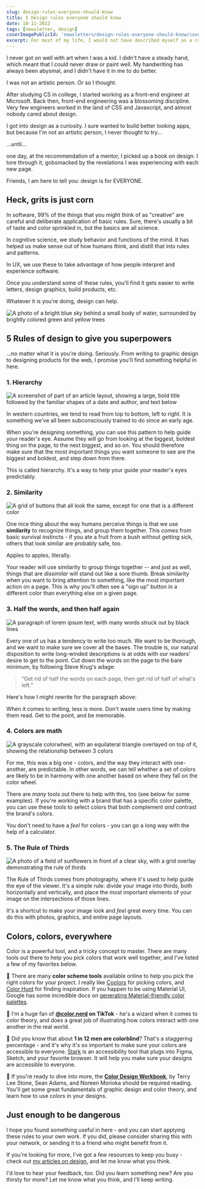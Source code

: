 ```yaml
---
slug: design-rules-everyone-should-know
title: 5 Design rules everyone should know
date: 10-11-2022
tags: [newsletter, design]
coverImagePublicId: 'newsletters/design-rules-everyone-should-know/cover'
excerpt: For most of my life, I would not have described myself as a creative person. As it works out, nobody is inherently creative. It's all about following rules.
---
```


I never got on well with art when I was a kid. I didn't have a steady hand, which meant that I could never draw or paint well. My handwriting has always been abysmal, and I didn't have it in me to do better.

I was not an artistic person. Or so I thought.

After studying CS in college, I started working as a front-end engineer at Microsoft. Back then, front-end engineering was a blossoming discipline. Very few engineers worked in the land of CSS and Javascript, and almost nobody cared about design.

I got into design as a curiosity. I sure wanted to build better looking apps, but because I'm not an artistic person, I never thought to try...

...until...

one day, at the recommendation of a mentor, I picked up a book on design. I tore through it, gobsmacked by the revelations I was experiencing with each new page.

Friends, I am here to tell you: design is for EVERYONE.

## Heck, grits is just corn

In software, 99% of the things that you might think of as "creative" are careful and deliberate application of basic rules. Sure, there's usually a bit of taste and color sprinkled in, but the basics are all science.

In cognitive science, we study behavior and functions of the mind. It has helped us make sense out of how humans think, and distill that into rules and patterns.

In UX, we use these to take advantage of how people interpret and experience software.

Once you understand some of these rules, you'll find it gets easier to write letters, design graphics, build products, etc.

Whatever it is you're doing, design can help.

<Image
  publicId="newsletters/design-rules-everyone-should-know/cover"
  alt="A photo of a bright blue sky behind a small body of water, surrounded by brightly colored green and yellow trees"
  caption="Autumn is just starting to land here in North Carolina, and it is absolutely magical."
/>

## 5 Rules of design to give you superpowers

...no matter what it is you're doing. Seriously. From writing to graphic design to designing products for the web, I promise you'll find something helpful in here.

### 1. **Hierarchy**

<Image
  publicId="newsletters/design-rules-everyone-should-know/hierarchy"
  alt="A screenshot of part of an article layout, showing a large, bold title followed by the familiar shapes of a date and author, and text below"
  height={300}
  width={300}
/>

In western countries, we tend to read from top to bottom, left to right. It is something we've all been subconsciously trained to do since an early age.

When you're designing something, you can use this pattern to help guide your reader's eye. Assume they will go from looking at the biggest, boldest thing on the page, to the next biggest, and so on. You should therefore make sure that the most important things you want someone to see are the biggest and boldest, and step down from there.

This is called hierarchy. It's a way to help your guide your reader's eyes predictably.

### 2. **Similarity**

<Image
  publicId="newsletters/design-rules-everyone-should-know/similarity"
  alt="A grid of buttons that all look the same, except for one that is a different color"
  height={300}
  width={300}
/>

One nice thing about the way humans perceive things is that we use **similarity** to recognize things, and group them together. This comes from basic survival instincts - if you ate a fruit from a bush without getting sick, others that look similar are probably safe, too.

Apples to apples, literally.

Your reader will use similarity to group things together -- and just as well, things that are _dissimilar_ will stand out like a sore thumb. Break similarity when you want to bring attention to something, like the most important action on a page. This is why you'll often see a "sign up" button in a different color than everything else on a given page.

### 3. **Half the words, and then half again**

<Image
  publicId="newsletters/design-rules-everyone-should-know/half-the-words"
  alt="A paragraph of lorem ipsum text, with many words struck out by black lines"
  height={300}
  width={300}
/>

Every one of us has a tendency to write too much. We want to be thorough, and we want to make sure we cover all the bases. The trouble is, our natural disposition to write long-winded descriptions is at odds with our readers' desire to get to the point. Cut down the words on the page to the bare minimum, by following Steve Krug's adage:

> “Get rid of half the words on each page, then get rid of half of what's left.”

Here's how I might rewrite for the paragraph above:

When it comes to writing, less is more. Don't waste users time by making them read. Get to the point, and be memorable.

### 4. **Colors are math**

<Image
  publicId="newsletters/design-rules-everyone-should-know/colors"
  alt="A grayscale colorwheel, with an equilateral triangle overlayed on top of it, showing the relationship between 3 colors"
  height={300}
  width={300}
/>

For me, this was a big one - colors, and the way they interact with one-another, are predictable. In other words, we can tell whether a set of colors are likely to be in harmony with one another based on where they fall on the color wheel.

There are _many_ tools out there to help with this, too (see below for some examples). If you're working with a brand that has a specific color palette, you can use these tools to select colors that both complement _and_ contrast the brand's colors.

You don't need to have a _feel_ for colors - you can go a long way with the help of a calculator.

### 5. **The Rule of Thirds**

<Image
  publicId="newsletters/design-rules-everyone-should-know/rule-of-thirds"
  alt="A photo of a field of sunflowers in front of a clear sky, with a grid overlay demonstrating the rule of thirds"
  height={300}
  width={300}
/>

The Rule of Thirds comes from photography, where it's used to help guide the eye of the viewer. It's a simple rule: divide your image into thirds, both horizontally and vertically, and place the most important elements of your image on the intersections of those lines.

It's a shortcut to make your image look and _feel_ great every time. You can do this with photos, graphics, and entire page layouts.

## Colors, colors, everywhere

Color is a powerful tool, and a tricky concept to master. There are many tools out there to help you pick colors that work well together, and I've listed a few of my favorites below.

🎨 There are many **color scheme tools** available online to help you pick the right colors for your project. I really like [Coolors](https://coolors.co/) for picking colors, and [Color Hunt](https://colorhunt.co/) for finding inspiration. If you happen to be using Material UI, Google has some incredible docs on [generating Material-friendly color palettes](https://material.io/design/color/the-color-system.html#tools-for-picking-colors).

🧙 I'm a huge fan of **[@color.nerd](https://www.tiktok.com/@color.nerd) on TikTok** - he's a wizard when it comes to color theory, and does a great job of illustrating how colors interact with one another in the real world.

🧰 Did you know that about **1 in 12 men are colorblind**? That's a staggering percentage - and it's why it's so important to make sure your colors are accessible to everyone. [Stark](https://www.getstark.co/) is an accessibility tool that plugs into Figma, Sketch, and your favorite browser. It will help you make sure your designs are accessible to everyone.

📙 If you're ready to dive into more, the **[Color Design Workbook](https://hardcover.app/books/color-design-workbook)**, by Terry Lee Stone, Sean Adams, and Noreen Morioka should be required reading. You'll get some great fundamentals of graphic design and color theory, and learn how to use colors in your designs.

## Just enough to be dangerous

I hope you found something useful in here - and you can start applying these rules to your own work. If you did, please consider sharing this with your network, or sending it to a friend who might benefit from it.

If you're looking for more, I've got a few resources to keep you busy - check out [my articles on design](https://mikebifulco.com/tags/design), and let me know what you think.

I'd love to hear your feedback, too. Did you learn something new? Are you thirsty for more? Let me know what you think, and I'll keep writing.
